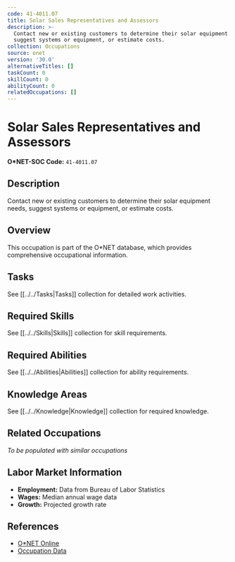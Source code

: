```yaml
---
code: 41-4011.07
title: Solar Sales Representatives and Assessors
description: >-
  Contact new or existing customers to determine their solar equipment needs,
  suggest systems or equipment, or estimate costs.
collection: Occupations
source: onet
version: '30.0'
alternativeTitles: []
taskCount: 0
skillCount: 0
abilityCount: 0
relatedOccupations: []
---
```

# Solar Sales Representatives and Assessors

**O*NET-SOC Code:** `41-4011.07`

## Description

Contact new or existing customers to determine their solar equipment needs, suggest systems or equipment, or estimate costs.

## Overview

This occupation is part of the O*NET database, which provides comprehensive occupational information.

## Tasks

See [[../../Tasks|Tasks]] collection for detailed work activities.

## Required Skills

See [[../../Skills|Skills]] collection for skill requirements.

## Required Abilities

See [[../../Abilities|Abilities]] collection for ability requirements.

## Knowledge Areas

See [[../../Knowledge|Knowledge]] collection for required knowledge.

## Related Occupations

*To be populated with similar occupations*

## Labor Market Information

- **Employment:** Data from Bureau of Labor Statistics
- **Wages:** Median annual wage data
- **Growth:** Projected growth rate

## References

- [O*NET Online](https://www.onetonline.org/link/summary/41-4011.07)
- [Occupation Data](https://www.onetcenter.org/)
